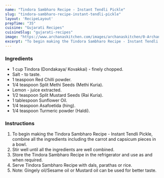 ---
name: "Tindora Sambharo Recipe - Instant Tendli Pickle"
slug: "tindora-sambharo-recipe-instant-tendli-pickle"
layout: 'RecipeLayout'
prepTime: "35"
cuisine: "Gujarati Recipes﻿"
cuisineSlug: "gujarati-recipes"
image: "https://www.archanaskitchen.com/images/archanaskitchen/0-Archanas-Kitchen-Recipes/2018/Tindora_Sambharo_Recipe_Instant_Tendli_Pickle_-4_1600.jpg"
excerpt: "To begin making the Tindora Sambharo Recipe - Instant Tendli Pickle, combine all the ingredients including the carrot and capsicum pieces in a bowl"
---

### Ingredients

- 1 cup Tindora (Dondakaya/ Kovakkai) - finely chopped.
- Salt - to taste.
- 1 teaspoon Red Chilli powder.
- 1/4 teaspoon Split Methi Seeds (Methi Kuria).
- Lemon - juice extracted.
- 1/2 teaspoon Split Mustard Seeds (Rai Kuria).
- 1 tablespoon Sunflower Oil.
- 1/4 teaspoon Asafoetida (hing).
- 1/4 teaspoon Turmeric powder (Haldi).

### Instructions

1. To begin making the Tindora Sambharo Recipe - Instant Tendli Pickle, combine all the ingredients including the carrot and capsicum pieces in a bowl.
1. Stir well until all the ingredients are well combined.
1. Store the Tindora Sambharo Recipe in the refrigerator and use as and when required.
1. Serve Tindora Sambharo Recipe with dals, parathas or rice.
1. Note: Gingely oil/Sesame oil or Mustard oil can be used for better taste.
